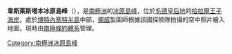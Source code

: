 {{expand|time=2018-05-30T11:25:15+00:00}}
{{unreferenced|time=2018-05-30T11:25:15+00:00}}
{{coord|69|42|S|37|35|E|display=title}}

'''韋斯萊斯塔本冰原島峰'''（{{lang-nn|Veslestabben}}），是[[南極洲|南極洲]]的[[冰原島峰|冰原島峰]]，位於[[毛德皇后地|毛德皇后地]]的[[哈拉爾王子海岸|哈拉爾王子海岸]]，處於[[博特內塞特半島|博特內塞特半島]]中部，[[挪威|挪威]]製圖師根據該國探險隊拍攝的空中照片繪入地圖，現時由[[南極條約體系|南極條約體系]]管理。

{{Antarctica-geo-stub}}
[[Category:南極洲冰原島峰|Category:南極洲冰原島峰]]